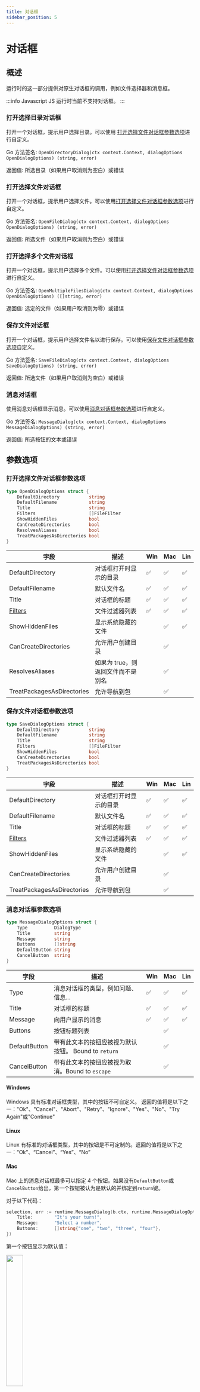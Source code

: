 ```yaml
---
title: 对话框
sidebar_position: 5
---
```


# 对话框

## 概述

运行时的这一部分提供对原生对话框的调用，例如文件选择器和消息框。

:::info Javascript
JS 运行时当前不支持对话框。
:::

### 打开选择目录对话框

打开一个对话框，提示用户选择目录。可以使用 [打开选择文件对话框参数选项](#打开选择文件对话框参数选项)进行自定义。

Go 方法签名: `OpenDirectoryDialog(ctx context.Context, dialogOptions OpenDialogOptions) (string, error)`

返回值: 所选目录（如果用户取消则为空白）或错误

### 打开选择文件对话框

打开一个对话框，提示用户选择文件。可以使用[打开选择文件对话框参数选项](#打开选择文件对话框参数选项)进行自定义。

Go 方法签名: `OpenFileDialog(ctx context.Context, dialogOptions OpenDialogOptions) (string, error)`

返回值: 所选文件（如果用户取消则为空白）或错误

### 打开选择多个文件对话框

打开一个对话框，提示用户选择多个文件。可以使用[打开选择文件对话框参数选项](#打开选择文件对话框参数选项)进行自定义。

Go 方法签名: `OpenMultipleFilesDialog(ctx context.Context, dialogOptions OpenDialogOptions) ([]string, error)`

返回值: 选定的文件（如果用户取消则为零）或错误

### 保存文件对话框

打开一个对话框，提示用户选择文件名以进行保存。可以使用[保存文件对话框参数选项](#保存文件对话框参数选项)自定义。

Go 方法签名: `SaveFileDialog(ctx context.Context, dialogOptions SaveDialogOptions) (string, error)`

返回值: 所选文件（如果用户取消则为空白）或错误

### 消息对话框

使用消息对话框显示消息。可以使用[消息对话框参数选项](#消息对话框参数选项)进行自定义。

Go 方法签名: `MessageDialog(ctx context.Context, dialogOptions MessageDialogOptions) (string, error)`

返回值: 所选按钮的文本或错误

## 参数选项

### 打开选择文件对话框参数选项

```go
type OpenDialogOptions struct {
	DefaultDirectory           string
	DefaultFilename            string
	Title                      string
	Filters                    []FileFilter
	ShowHiddenFiles            bool
	CanCreateDirectories       bool
	ResolvesAliases            bool
	TreatPackagesAsDirectories bool
}
```

| 字段                       | 描述                              | Win | Mac | Lin |
| -------------------------- | --------------------------------- | --- | --- | --- |
| DefaultDirectory           | 对话框打开时显示的目录            | ✅  | ✅  | ✅  |
| DefaultFilename            | 默认文件名                        | ✅  | ✅  | ✅  |
| Title                      | 对话框的标题                      | ✅  | ✅  | ✅  |
| [Filters](#文件过滤)       | 文件过滤器列表                    | ✅  | ✅  | ✅  |
| ShowHiddenFiles            | 显示系统隐藏的文件                |     | ✅  | ✅  |
| CanCreateDirectories       | 允许用户创建目录                  |     | ✅  |     |
| ResolvesAliases            | 如果为 true，则返回文件而不是别名 |     | ✅  |     |
| TreatPackagesAsDirectories | 允许导航到包                      |     | ✅  |     |

### 保存文件对话框参数选项

```go
type SaveDialogOptions struct {
	DefaultDirectory           string
	DefaultFilename            string
	Title                      string
	Filters                    []FileFilter
	ShowHiddenFiles            bool
	CanCreateDirectories       bool
	TreatPackagesAsDirectories bool
}
```

| 字段                       | 描述                   | Win | Mac | Lin |
| -------------------------- | ---------------------- | --- | --- | --- |
| DefaultDirectory           | 对话框打开时显示的目录 | ✅  | ✅  | ✅  |
| DefaultFilename            | 默认文件名             | ✅  | ✅  | ✅  |
| Title                      | 对话框的标题           | ✅  | ✅  | ✅  |
| [Filters](#文件过滤)       | 文件过滤器列表         | ✅  | ✅  | ✅  |
| ShowHiddenFiles            | 显示系统隐藏的文件     |     | ✅  | ✅  |
| CanCreateDirectories       | 允许用户创建目录       |     | ✅  |     |
| TreatPackagesAsDirectories | 允许导航到包           |     | ✅  |     |

### 消息对话框参数选项

```go
type MessageDialogOptions struct {
	Type          DialogType
	Title         string
	Message       string
	Buttons       []string
	DefaultButton string
	CancelButton  string
}
```

| 字段          | 描述                                                 | Win | Mac | Lin |
| ------------- | ---------------------------------------------------- | --- | --- | --- |
| Type          | 消息对话框的类型，例如问题、信息...                  | ✅  | ✅  | ✅  |
| Title         | 对话框的标题                                         | ✅  | ✅  | ✅  |
| Message       | 向用户显示的消息                                     | ✅  | ✅  | ✅  |
| Buttons       | 按钮标题列表                                         |     | ✅  |     |
| DefaultButton | 带有此文本的按钮应被视为默认按钮。 Bound to `return` |     | ✅  |     |
| CancelButton  | 带有此文本的按钮应被视为取消。Bound to `escape`      |     | ✅  |     |

#### Windows

Windows 具有标准对话框类型，其中的按钮不可自定义。
返回的值将是以下之一："Ok"、"Cancel"、"Abort"、"Retry"、"Ignore"、"Yes"、"No"、"Try Again"或"Continue"

#### Linux

Linux 有标准的对话框类型，其中的按钮是不可定制的。返回的值将是以下之一：“Ok”、“Cancel”、“Yes”、“No”

#### Mac

Mac 上的消息对话框最多可以指定 4 个按钮。如果没有`DefaultButton`或`CancelButton`给出，第一个按钮被认为是默认的并绑定到`return`键。

对于以下代码：

```go
selection, err := runtime.MessageDialog(b.ctx, runtime.MessageDialogOptions{
    Title:        "It's your turn!",
    Message:      "Select a number",
    Buttons:      []string{"one", "two", "three", "four"},
})
```

第一个按钮显示为默认值：

<div class="text--center">
  <img
    src="/img/runtime/dialog_no_defaults.png"
    width="30%"
    style={{
      "box-shadow":
        "rgb(255 255 255 / 20%) 0px 4px 8px 0px, rgb(104 104 104) 0px 6px 20px 0px",
    }}
  />
</div>
<br />

如果我们指定`DefaultButton`为“two”：

```go
selection, err := runtime.MessageDialog(b.ctx, runtime.MessageDialogOptions{
    Title:         "It's your turn!",
    Message:       "Select a number",
    Buttons:       []string{"one", "two", "three", "four"},
    DefaultButton: "two",
})
```

第二个按钮显示为默认值。当 `return` 被按下时，则返回数值“two”。

<div class="text--center">
  <img
    src="/img/runtime/dialog_default_button.png"
    width="30%"
    style={{
      "box-shadow":
        "rgb(255 255 255 / 20%) 0px 4px 8px 0px, rgb(104 104 104) 0px 6px 20px 0px",
    }}
  />
</div>
<br />

如果我们现在指定`CancelButton`为“three”：

```go
selection, err := runtime.MessageDialog(b.ctx, runtime.MessageDialogOptions{
    Title:         "It's your turn!",
    Message:       "Select a number",
    Buttons:       []string{"one", "two", "three", "four"},
    DefaultButton: "two",
    CancelButton:  "three",
})
```

带有“three”的按钮显示在对话框的底部。当`escape`被按下时，则返回值“three”：

<div class="text--center">
  <img
    src="/img/runtime/dialog_default_cancel.png"
    width="30%"
    style={{
      "box-shadow":
        "rgb(255 255 255 / 20%) 0px 4px 8px 0px, rgb(104 104 104) 0px 6px 20px 0px",
    }}
  />
</div>
<br />
<br />
<br />

#### 对话框类型

```go
const (
     	InfoDialog     DialogType = "info"
     	WarningDialog  DialogType = "warning"
     	ErrorDialog    DialogType = "error"
     	QuestionDialog DialogType = "question"
     )
```

### 文件过滤

```go
type FileFilter struct {
	DisplayName string // Filter information EG: "Image Files (*.jpg, *.png)"
	Pattern     string // semi-colon separated list of extensions, EG: "*.jpg;*.png"
}
```

#### Windows

Windows 允许您在对话框中使用多个文件过滤器。每个 FileFilter 将在对话框中显示为一个单独的条目：

<div class="text--center">
  <img
    src="/img/runtime/dialog_win_filters.png"
    width="50%"
    style={{
      "box-shadow":
        "rgb(255 255 255 / 20%) 0px 4px 8px 0px, rgb(104 104 104) 0px 6px 20px 0px",
    }}
  />
</div>
<br />
<br />
<br />

#### Linux

Linux 允许您在对话框中使用多个文件过滤器。每个 文件过滤器 将在对话框中显示为单独的条目：

<div class="text--center">
  <img
    src="/img/runtime/dialog_lin_filters.png"
    width="50%"
    style={{
      "box-shadow":
        "rgb(255 255 255 / 20%) 0px 4px 8px 0px, rgb(104 104 104) 0px 6px 20px 0px",
    }}
  />
</div>
<br />
<br />
<br />

#### Mac

Mac 对话框只有一组模式来过滤文件的概念。如果提供了多个 FileFilters，Wails 将使用所有定义的模式。

示例：

```go
	selection, err := runtime.OpenFileDialog(b.ctx, runtime.OpenDialogOptions{
		Title: "Select File",
		Filters: []runtime.FileFilter{
			{
				DisplayName: "Images (*.png;*.jpg)",
				Pattern:     "*.png;*.jpg",
			}, {
				DisplayName: "Videos (*.mov;*.mp4)",
				Pattern:     "*.mov;*.mp4",
			},
		},
	})
```

这将导致使用`*.png,*.jpg,*.mov,*.mp4`作为过滤器打开文件对话框。
